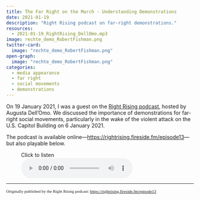 ```yaml
---
title: The Far Right on the March - Understanding Demonstrations
date: 2021-01-19
description: "Right Rising podcast on far-right demonstrations."
resources: 
  - 2021-01-19_RightRising_DellOmo.mp3
image: rechte_demo_RobertFishman.png
twitter-card:
  image: "rechte_demo_RobertFishman.png"
open-graph:
  image: "rechte_demo_RobertFishman.png"
categories:
  - media appearance
  - far right
  - social movements
  - demonstrations
---
```


On 19 January 2021, I was a guest on the [Right Rising podcast](https://rightrising.fireside.fm/), hosted by Augusta Dell'Omo. We discussed the importance of demonstrations for far-right social movements, particularly in the wake of the violent attack on the U.S. Capitol Building on 6 January 2021. 

The podcast is available online---<https://rightrising.fireside.fm/episode13>---but also playable below.

<figure>
<figcaption>Click to listen</figcaption>
<audio controls src="2021-01-19_RightRising_DellOmo.mp3">
        Your browser does not support the
        <code>audio</code> element.
</audio>
</figure>



******

<span style="font-family:Garamond; font-size:0.8em;">Originally published by the Right Rising podcast: <a href="https://rightrising.fireside.fm/episode13">https://rightrising.fireside.fm/episode13</a></span>
